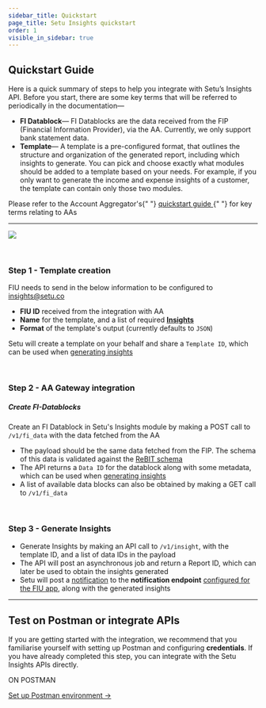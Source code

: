 ```yaml
---
sidebar_title: Quickstart
page_title: Setu Insights quickstart
order: 1
visible_in_sidebar: true
---
```


## Quickstart Guide

Here is a quick summary of steps to help you integrate with Setu’s Insights API. Before you start, there are some key terms that will be referred to periodically in the documentation—

-   **FI Datablock**— FI Datablocks are the data received from the FIP (Financial Information Provider), via the AA. Currently, we only support bank statement data.
-   **Template**— A template is a pre-configured format, that outlines the structure and organization of the generated report, including which insights to generate. You can pick and choose exactly what modules should be added to a template based on your needs. For example, if you only want to generate the income and expense insights of a customer, the template can contain only those two modules.

<Callout type="tip">
    Please refer to the Account Aggregator's{" "}
    <a href="/data/account-aggregator/quickstart#quickstart-guide">
        quickstart guide
    </a>{" "}
    for key terms relating to AAs
</Callout>

<hr className="primary" />

![](https://storage.googleapis.com/strapi-assets/latest/setu-bsa-how-it-works-2/setu-bsa-how-it-works-2.png)

<br />

### Step 1 - Template creation

FIU needs to send in the below information to be configured to [insights@setu.co](mailto:insights@setu.co)

-   **FIU ID** received from the integration with AA
-   **Name** for the template, and a list of required <a href="/data/insights/postman" target="_blank">**Insights**</a>
-   **Format** of the template's output (currently defaults to `JSON`)

Setu will create a template on your behalf and share a `Template ID`, which can be used when [generating insights](#step-3-generate-insights)

<br />

### Step 2 - AA Gateway integration

##### Create FI-Datablocks

Create an FI Datablock in Setu's Insights module by making a POST call to `/v1/fi_data` with the data fetched from the AA

-   The payload should be the same data fetched from the FIP. The schema of this data is validated against the [ReBIT schema](https://api.rebit.org.in/schema)
-   The API returns a `Data ID` for the datablock along with some metadata, which can be used when [generating insights](#step-3-generate-insights)
-   A list of available data blocks can also be obtained by making a GET call to `/v1/fi_data`

<br />

### Step 3 - Generate Insights

-   Generate Insights by making an API call to `/v1/insight`, with the template ID, and a list of data IDs in the payload
-   The API will post an asynchronous job and return a Report ID, which can later be used to obtain the insights generated
-   Setu will post a <a href="/data/insights/quickstart/notifications" target="_blank">notification</a> to the **notification endpoint** <a href="/data/account-aggregator/quickstart#integrating-fiu-apis-on-sandbox" target="_blank">configured for the FIU app</a>, along with the generated insights

<hr className="primary" />

## Test on Postman or integrate APIs

If you are getting started with the integration, we recommend that you familiarise yourself with setting up Postman and configuring **credentials**. If you have already completed this step, you can integrate with the Setu Insights APIs directly.

<Row>
    <Portion desktopSpan="half">
        <Card padding="small" shape="rounded">
            <p>ON POSTMAN</p>
            <a href="/data/insights/postman" target="_blank">
                Set up Postman environment ->
            </a>
        </Card>
    </Portion>
</Row>

<WasPageHelpful />
